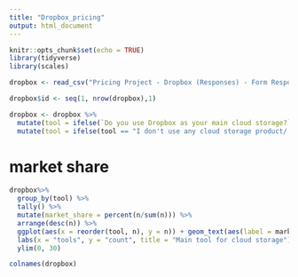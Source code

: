 ```yaml
---
title: "Dropbox_pricing"
output: html_document
---
```


```r
knitr::opts_chunk$set(echo = TRUE)
library(tidyverse)
library(scales)
```

```r
dropbox <- read_csv("Pricing Project - Dropbox (Responses) - Form Responses 1.csv")

dropbox$id <- seq(1, nrow(dropbox),1)
```

```r
dropbox <- dropbox %>%
  mutate(tool = ifelse(`Do you use Dropbox as your main cloud storage?` == 'Yes', "Dropbox", `What cloud storage product do you use mostly?`)) %>%
  mutate(tool = ifelse(tool == "I don't use any cloud storage product/ I only use whatever space my compute have.", "computer", tool)) 
```

# market share
```r
dropbox%>%
  group_by(tool) %>%
  tally() %>% 
  mutate(market_share = percent(n/sum(n))) %>%
  arrange(desc(n)) %>%
  ggplot(aes(x = reorder(tool, n), y = n)) + geom_text(aes(label = market_share), hjust = -0.2) + geom_col() + coord_flip() +
  labs(x = "tools", y = "count", title = "Main tool for cloud storage") +
  ylim(0, 30)
```

```r
colnames(dropbox)
```

